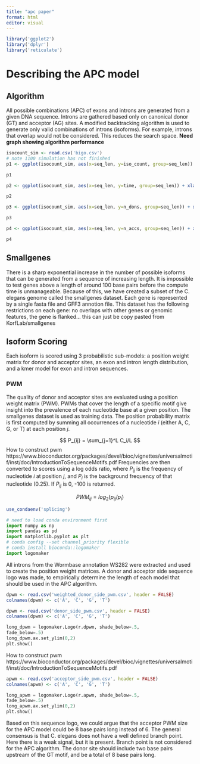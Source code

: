 ```yaml
---
title: "apc paper"
format: html
editor: visual
---
```


```r
library('ggplot2')
library('dplyr')
library('reticulate')
```

# Describing the APC model

## Algorithm

All possible combinations (APC) of exons and introns are generated from a given DNA sequence. Introns are gathered based only on canonical donor (GT) and acceptor (AG) sites. A modified backtracking algorithm is used to generate only valid combinations of introns (isoforms). For example, introns that overlap would not be considered. This reduces the search space. **Need graph showing algorithm performance**

```r
isocount_sim <- read.csv('bigo.csv')
# note 1100 simulation has not finished
p1 <- ggplot(isocount_sim, aes(x=seq_len, y=iso_count, group=seq_len)) + xlab('Sequence length') + ylab('Isoforms Count') + ggtitle('Number of isoforms by sequence length') + geom_boxplot() 

p1
```

```r
p2 <- ggplot(isocount_sim, aes(x=seq_len, y=time, group=seq_len)) + xlab('Sequence length') + ylab('APC compute time (seconds)') + ggtitle('APC compute time by sequence length') + geom_boxplot() 

p2
```

```r
p3 <- ggplot(isocount_sim, aes(x=seq_len, y=n_dons, group=seq_len)) + xlab('Sequence length') + ylab('Number of donor sites') + ggtitle('Number of donor sites by sequence length') + geom_boxplot() 

p3
```

```r
p4 <- ggplot(isocount_sim, aes(x=seq_len, y=n_accs, group=seq_len)) + xlab('Sequence length') + ylab('Number of acceptor sites') + ggtitle('Number of acceptor sites by sequence length') + geom_boxplot() 

p4
```

## Smallgenes

There is a sharp exponential increase in the number of possible isoforms that can be generated from a sequence of increasing length. It is impossible to test genes above a length of around 100 base pairs before the compute time is unmanageable. Because of this, we have created a subset of the C. elegans genome called the smallgenes dataset. Each gene is represented by a single fasta file and GFF3 annotion file. This dataset has the following restrictions on each gene: no overlaps with other genes or genomic features, the gene is flanked... this can just be copy pasted from KorfLab/smallgenes

## Isoform Scoring

Each isoform is scored using 3 probabilistic sub-models: a position weight matrix for donor and acceptor sites, an exon and intron length distribution, and a kmer model for exon and intron sequences.

### PWM

The quality of donor and acceptor sites are evaluated using a position weight matrix (PWM). PWMs that cover the length of a specific motif give insight into the prevalence of each nucleotide base at a given position. The smallgenes dataset is used as training data. The position probability matrix is first computed by summing all occurrences of a nucleotide $i$ (either A, C, G, or T) at each position $j$.

$$ P_{ij} = \sum_{j=1}^L C_i/L $$ How to construct pwm https://www.bioconductor.org/packages/devel/bioc/vignettes/universalmotif/inst/doc/IntroductionToSequenceMotifs.pdf Frequencies are then converted to scores using a log odds ratio, where $P_{ij}$ is the frequency of nucleotide $i$ at position $j$, and $P_i$ is the background frequency of that nucleotide (0.25). If $P_{ij}$ is 0, -100 is returned.

$$PWM_{ij} = log_2(p_{ij}/p_i)$$

```r
use_condaenv('splicing')
```

```python
# need to load conda environment first
import numpy as np
import pandas as pd
import matplotlib.pyplot as plt
# conda config --set channel_priority flexible
# conda install bioconda::logomaker
import logomaker
```

All introns from the Wormbase annotation WS282 were extracted and used to create the position weight matrices. A donor and acceptor side sequence logo was made, to empirically determine the length of each model that should be used in the APC algorithm. 

```r
dpwm <- read.csv('weighted_donor_side_pwm.csv', header = FALSE)
colnames(dpwm) <- c('A', 'C', 'G', 'T')
```

```r
dpwm <- read.csv('donor_side_pwm.csv', header = FALSE)
colnames(dpwm) <- c('A', 'C', 'G', 'T')
```

```python
long_dpwm = logomaker.Logo(r.dpwm, shade_below=.5,
fade_below=.5)
long_dpwm.ax.set_ylim(0,2)
plt.show()
```

How to construct pwm https://www.bioconductor.org/packages/devel/bioc/vignettes/universalmotif/inst/doc/IntroductionToSequenceMotifs.pdf

```r
apwm <- read.csv('acceptor_side_pwm.csv', header = FALSE)
colnames(apwm) <- c('A', 'C', 'G', 'T')
```

```python
long_apwm = logomaker.Logo(r.apwm, shade_below=.5,
fade_below=.5)
long_apwm.ax.set_ylim(0,2)
plt.show()
```
Based on this sequence logo, we could argue that the acceptor PWM size for the APC model could be 8 base pairs long instead of 6. The general consensus is that C. elegans does not have a well defined branch point. Here there is a weak signal, but it is present. Branch point is not considered for the APC algorithm. The donor site should include two base pairs upstream of the GT motif, and be a total of 8 base pairs long.